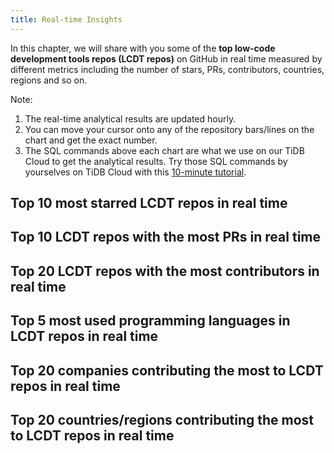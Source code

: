 ```yaml
---
title: Real-time Insights
---
```


In this chapter, we will share with you some of the **top low-code development tools repos (LCDT repos)** on GitHub in real time measured by different metrics including the number of stars, PRs, contributors, countries, regions and so on. 

Note: 
1. The real-time analytical results are updated hourly. 
2. You can move your cursor onto any of the repository bars/lines on the chart and get the exact number. 
3. The SQL commands above each chart are what we use on our TiDB Cloud to get the analytical results. Try those SQL commands by yourselves on TiDB Cloud with this [10-minute tutorial](https://ossinsight.io/_/more/analyze-github-events-on-tidb-cloud-in-10-minutes/).

## Top 10 most starred LCDT repos in real time  

<CommonChart repo='nocode_repos' chart='barchart' n={10} category='rt-top10-by-stars' categoryIndex='repo_name' valueIndex='num' formatSql={false} />


## Top 10 LCDT repos with the most PRs in real time 

<CommonChart repo='nocode_repos' chart='barchart' n={10} category='rt-top10-by-prs' categoryIndex='repo_name' valueIndex='num' formatSql={false} />

## Top 20 LCDT repos with the most contributors in real time

<CommonChart repo='nocode_repos' chart='barchart' n={20} category='rt-top20-by-developers' categoryIndex='repo_name' valueIndex='num' formatSql={false} />


## Top 5 most used programming languages in LCDT repos in real time

<CommonChart repo='nocode_repos' chart='barchart' n={5} category='rt-top5-languages' categoryIndex='language' valueIndex='num' formatSql={false} />


## Top 20 companies contributing the most to LCDT repos in real time


<CommonChart repo='nocode_repos' chart='barchart' n={20} category='rt-top20-companies' categoryIndex='company' valueIndex='num' formatSql={false} />


## Top 20 countries/regions contributing the most to LCDT repos in real time

<CommonChart repo='nocode_repos' chart='barchart' n={20} category='rt-top20-countries' categoryIndex='country' valueIndex='num' formatSql={false} />
